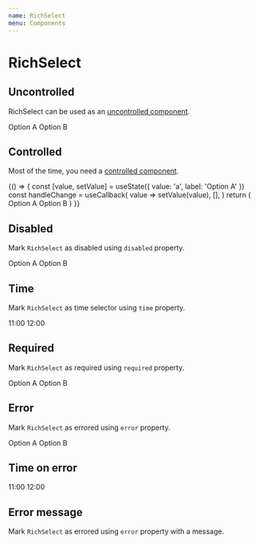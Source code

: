 ```yaml
---
name: RichSelect
menu: Components
---
```



# RichSelect

## Uncontrolled

RichSelect can be used as an [uncontrolled component](https://reactjs.org/docs/uncontrolled-components.html).

<Playground>
  <RichSelect>
    <RichSelect.Option value="a">Option A</RichSelect.Option>
    <RichSelect.Option value="b">Option B</RichSelect.Option>
  </RichSelect>
</Playground>

## Controlled

Most of the time, you need a [controlled component](https://reactjs.org/docs/forms.html).

<Playground>
  {() => {
    const [value, setValue] = useState({ value: 'a', label: 'Option A' })
    const handleChange = useCallback(
      value => setValue(value),
      [],
    )
    return (
      <RichSelect value={value} onChange={handleChange}>
        <RichSelect.Option value="a">Option A</RichSelect.Option>
        <RichSelect.Option value="b">Option B</RichSelect.Option>
      </RichSelect>
    )
  }}
</Playground>

## Disabled

Mark `RichSelect` as disabled using `disabled` property.

<Playground>
  <RichSelect disabled>
    <RichSelect.Option value="a">Option A</RichSelect.Option>
    <RichSelect.Option value="b">Option B</RichSelect.Option>
  </RichSelect>
</Playground>

## Time

Mark `RichSelect` as time selector using `time` property.

<Playground>
  <RichSelect time>
    <RichSelect.Option value="11">11:00</RichSelect.Option>
    <RichSelect.Option value="12">12:00</RichSelect.Option>
  </RichSelect>
</Playground>

## Required

Mark `RichSelect` as required using `required` property.

<Playground>
  <RichSelect required>
    <RichSelect.Option value="a">Option A</RichSelect.Option>
    <RichSelect.Option value="b">Option B</RichSelect.Option>
  </RichSelect>
</Playground>

## Error

Mark `RichSelect` as errored using `error` property.

<Playground>
  <RichSelect error>
    <RichSelect.Option value="a">Option A</RichSelect.Option>
    <RichSelect.Option value="b">Option B</RichSelect.Option>
  </RichSelect>
</Playground>

## Time on error

<Playground>
  <RichSelect time error>
    <RichSelect.Option value="11">11:00</RichSelect.Option>
    <RichSelect.Option value="12">12:00</RichSelect.Option>
  </RichSelect>
</Playground>

## Error message

Mark `RichSelect` as errored using `error` property with a message.

<Playground>
  <ErrorTransition
      error="An error"
      Component={RichSelect}
  />
</Playground>
